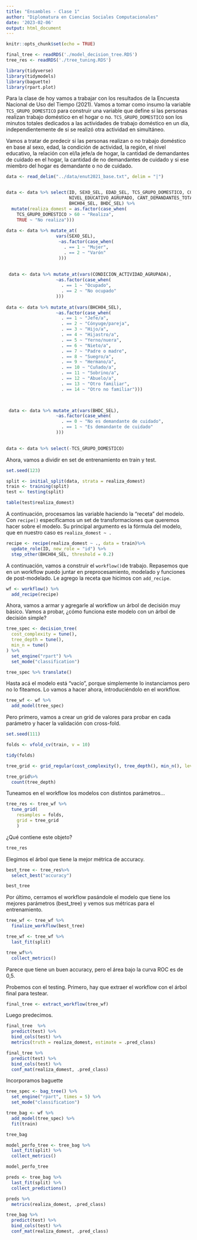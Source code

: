 ```yaml
---
title: "Ensambles - Clase 1"
author: "Diplomatura en Ciencias Sociales Computacionales"
date: '2023-02-06'
output: html_document
---
```


```r
knitr::opts_chunk$set(echo = TRUE)

final_tree <- readRDS('./model_decision_tree.RDS')
tree_res <- readRDS('./tree_tuning.RDS')

library(tidyverse)
library(tidymodels)
library(baguette)
library(rpart.plot)

```

Para la clase de hoy vamos a trabajar con los resultados de la Encuesta Nacional de Uso del Tiempo (2021). Vamos a tomar como insumo la variable `TCS_GRUPO_DOMESTICO` para construir una variable que define si las personas realizan trabajo doméstico en el hogar o no. `TCS_GRUPO_DOMESTICO` son los minutos totales dedicados a las actividades de trabajo doméstico en un día, independientemente de si se realizó otra actividad en simultáneo.

Vamos a tratar de predecir si las personas realizan o no trabajo doméstico en base al sexo, edad, la condición de actividad, la región, el nivel educativo, la relación con el/la jefe/a de hogar, la cantidad de demandantes de cuidado en el hogar, la cantidad de no demandantes de cuidado y si ese miembro del hogar es demandante o no de cuidado.

```r
data <- read_delim("../data/enut2021_base.txt", delim = "|")


data <- data %>% select(ID, SEXO_SEL, EDAD_SEL, TCS_GRUPO_DOMESTICO, CONDICION_ACTIVIDAD_AGRUPADA,   
                        NIVEL_EDUCATIVO_AGRUPADO, CANT_DEMANDANTES_TOTAL, CANT_NODEMANDANTES_TOTAL,
                        BHCH04_SEL, BHDC_SEL) %>% 
  mutate(realiza_domest = as.factor(case_when(
    TCS_GRUPO_DOMESTICO > 60 ~ "Realiza",
    TRUE ~ "No realiza")))
 
data <- data %>% mutate_at(
                   vars(SEXO_SEL), 
                    ~as.factor(case_when(
                      . == 1 ~ "Mujer",
                      . == 2 ~ "Varón"
                    )))
                   
 
 data <- data %>% mutate_at(vars(CONDICION_ACTIVIDAD_AGRUPADA), 
                   ~as.factor(case_when(
                     . == 1 ~ "Ocupado",
                     . == 2 ~ "No ocupado"
                   )))
 
data <- data %>% mutate_at(vars(BHCH04_SEL), 
                   ~as.factor(case_when(
                     . == 1 ~ "Jefe/a",
                     . == 2 ~ "Cónyuge/pareja",
                     . == 3 ~ "Hijo/a",
                     . == 4 ~ "Hijastro/a",
                     . == 5 ~ "Yerno/nuera",
                     . == 6 ~ "Nieto/a",
                     . == 7 ~ "Padre o madre",
                     . == 8 ~ "Suegro/a",
                     . == 9 ~ "Hermano/a",
                     . == 10 ~ "Cuñado/a",
                     . == 11 ~ "Sobrino/a",
                     . == 12 ~ "Abuelo/a",
                     . == 13 ~ "Otro familiar",
                     . == 14 ~ "Otro no familiar")))


 
 data <- data %>% mutate_at(vars(BHDC_SEL), 
                   ~as.factor(case_when(
                     . == 0 ~ "No es demandante de cuidado",
                     . == 1 ~ "Es demandante de cuidado"
                   )))
 

data <- data %>% select(-TCS_GRUPO_DOMESTICO)

```

Ahora, vamos a dividir en set de entrenamiento en train y test.

```r
set.seed(123)

split <- initial_split(data, strata = realiza_domest)
train <- training(split)
test <- testing(split)

table(test$realiza_domest)
```

A continuación, procesamos las variable haciendo la "receta" del modelo. Con `recipe()` especificamos un set de transformaciones que queremos hacer sobre el modelo. Su principal argumento es la fórmula del modelo, que en nuestro caso es `realiza_domest ~ .`

```r
recipe <- recipe(realiza_domest ~ ., data = train)%>%
  update_role(ID, new_role = "id") %>%
  step_other(BHCH04_SEL, threshold = 0.2)
```

A continuación, vamos a construir el `workflow()`de trabajo. Repasemos que en un workflow puedo juntar en preprocesamiento, modelado y funciones de post-modelado. Le agrego la receta que hicimos con `add_recipe`. 

```r
wf <- workflow() %>%
  add_recipe(recipe)
```

Ahora, vamos a armar y agregarle al workflow un árbol de decisión muy básico. Vamos a probar, ¿cómo funciona este modelo con un árbol de decisión simple?

```r
tree_spec <- decision_tree(  
  cost_complexity = tune(),
  tree_depth = tune(),
  min_n = tune()
) %>%
  set_engine("rpart") %>%
  set_mode("classification")

tree_spec %>% translate()
```
Hasta acá el modelo está "vacío", porque simplemente lo instanciamos pero no lo fiteamos. Lo vamos a hacer ahora, introduciéndolo en el workflow.

```r
tree_wf <- wf %>%
  add_model(tree_spec)
```


Pero primero, vamos a crear un grid de valores para probar en cada parámetro y hacer la validación con cross-fold. 

```r
set.seed(111)

folds <- vfold_cv(train, v = 10)

tidy(folds)

tree_grid <- grid_regular(cost_complexity(), tree_depth(), min_n(), levels = 4)

tree_grid%>% 
  count(tree_depth)
```

Tuneamos en el workflow los modelos con distintos parámetros... 

```r

tree_res <- tree_wf %>%
  tune_grid(
    resamples = folds,
    grid = tree_grid
    )

```

¿Qué contiene este objeto?

```r
tree_res
```

Elegimos el árbol que tiene la mejor métrica de accuracy. 

```r
best_tree <- tree_res%>%
  select_best("accuracy")

best_tree
```

Por último, cerramos el workflow pasándole el modelo que tiene los mejores parámetros (best_tree) y vemos sus métricas para el entrenamiento. 

```r
tree_wf <- tree_wf %>% 
  finalize_workflow(best_tree)

tree_wf <- tree_wf %>%
  last_fit(split)

tree_wf%>% 
  collect_metrics()
```

Parece que tiene un buen accuracy, pero el área bajo la curva ROC es de 0,5. 

Probemos con el testing. Primero, hay que extraer el workflow con el árbol final para testear. 

```r
final_tree <- extract_workflow(tree_wf)
```

Luego predecimos. 

```r
final_tree  %>% 
  predict(test) %>%
  bind_cols(test) %>%
  metrics(truth = realiza_domest, estimate = .pred_class)
```

```r
final_tree %>%
  predict(test) %>%
  bind_cols(test) %>%
  conf_mat(realiza_domest, .pred_class)
```

Incorporamos baguette

```r
tree_spec <- bag_tree() %>%
  set_engine("rpart", times = 5) %>%
  set_mode("classification")

```

```r
tree_bag <- wf %>%
  add_model(tree_spec) %>%
  fit(train)

tree_bag
```

```r
model_perfo_tree <- tree_bag %>%
  last_fit(split) %>% 
  collect_metrics()

model_perfo_tree
```

```r
preds <- tree_bag %>%
  last_fit(split) %>% 
  collect_predictions()

preds %>%
  metrics(realiza_domest, .pred_class)
```

```r
tree_bag %>%
  predict(test) %>%
  bind_cols(test) %>%
  conf_mat(realiza_domest, .pred_class)
```
